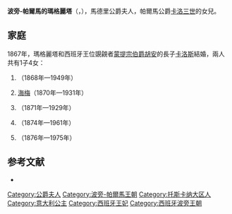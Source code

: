 {{Multiple issues|
{{Expand language|1=en|time=2021-02-19T01:44:36+00:00}}
{{Unreferenced|time=2021-02-19T01:44:36+00:00}}
}}
{{Infobox noble
| name        = 波旁-帕爾馬的瑪格麗塔
| title       = 馬德里公爵夫人
| image       = Duchesse Marguerita de Madrid.jpg
| birth_date  = {{Birth date|1847|01|01|df=y}}
| birth_place = [[盧卡|盧卡]]
| death_date  = {{Death date and age|1893|01|29|1847|01|01|df=y}}
| death_place = [[維亞雷焦|維亞雷焦]]
| noble family= [[波旁王朝|波旁家族]]
| father      = [[卡洛三世_(帕尔马)|卡洛三世]]
| mother      = [[阿圖瓦的路易絲|阿圖瓦的路易絲]]
| religion    = [[羅馬天主教|羅馬天主教]]
}}
'''波旁-帕爾馬的瑪格麗塔'''（{{lang-it|Margherita di Borbone-Parma}}，{{bd|1847年|1月1日|1893年|1月29日}}），馬德里公爵夫人，帕爾馬公爵[[卡洛三世_(帕尔马)|卡洛三世]]的女兒。

== 家庭 ==
1867年，瑪格麗塔和西班牙王位覬覦者[[胡安_(蒙提宗伯爵)|蒙提宗伯爵胡安]]的長子[[卡洛斯_(马德里公爵)|卡洛斯]]結婚，兩人共有1子4女：
# {{le|布蘭卡·德·波旁|Infanta Blanca of Spain|布蘭卡}}（1868年—1949年）
# [[海梅_(马德里公爵)|海梅]]（1870年—1931年）
# {{link-es|艾爾薇拉·德·波旁|Elvira de Borbón y Borbón-Parma|艾爾薇拉}}（1871年—1929年）
# {{link-es|碧亞特麗絲·德·波旁|Beatriz de Borbón y Borbón-Parma|碧亞特麗絲}}（1874年—1961年）
# {{link-es|愛莉西婭·德·波旁|Alicia de Borbón y Borbón-Parma|愛莉西婭}}（1876年—1975年）

==参考文献==
{{Reflist|2}}
{{Commons category|Princess Margherita of Parma}}
*{{Findagrave|174773055}}

{{s-start}}
{{s-hou|{{le|波旁-帕爾馬王朝|House of Bourbon-Parma}}|1847年|1月1日|1893年|1月29日|[[波旁王朝|波旁王朝]]|name=波旁-帕爾馬的瑪格麗塔公主}}
{{s-pre|}}
{{s-bef|rows=2|before=奧地利-埃斯特的瑪麗亞·比阿特麗克斯}}
{{s-tul|title=[[西班牙君主列表|西班牙王后]]|years=1868年10月3日－1893年1月29日}}
{{s-aft|rows=2|after={{le|伯莎·德·羅班|Princess Berthe de Rohan}}}}
{{s-tul|title=[[法國君主列表|法國]]及{{le|納瓦拉王后列表|List of Navarrese royal consorts|納瓦拉王后}}|years=1887年11月21日－1893年1月29日}}
{{end}}

[[Category:公爵夫人|Category:公爵夫人]]
[[Category:波旁-帕爾馬王朝|Category:波旁-帕爾馬王朝]]
[[Category:托斯卡纳大区人|Category:托斯卡纳大区人]]
[[Category:意大利公主|Category:意大利公主]]
[[Category:西班牙王妃|Category:西班牙王妃]]
[[Category:西班牙波旁王朝|Category:西班牙波旁王朝]]
